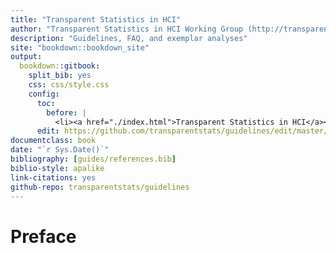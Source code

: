 ```yaml
---
title: "Transparent Statistics in HCI"
author: "Transparent Statistics in HCI Working Group (http://transparentstatistics.org/)"
description: "Guidelines, FAQ, and exemplar analyses"
site: "bookdown::bookdown_site"
output:
  bookdown::gitbook:
    split_bib: yes
    css: css/style.css
    config:
      toc:
        before: |
          <li><a href="./index.html">Transparent Statistics in HCI</a></li>
      edit: https://github.com/transparentstats/guidelines/edit/master/%s
documentclass: book
date: "`r Sys.Date()`"
bibliography: [guides/references.bib]
biblio-style: apalike
link-citations: yes
github-repo: transparentstats/guidelines
---
```


# Preface {-}
<!-- TODO: consider content from https://docs.google.com/document/d/1HAZ3IzV8NDs87MfHxqpjPGgRIoH15Eop3hs57BIccJg -->